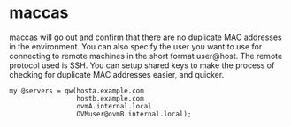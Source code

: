= maccas =
maccas will go out and confirm that there are no duplicate MAC addresses in the
environment.  You can also specify the user you want to use for connecting to
remote machines in the short format user@host.  The remote protocol used is SSH.
You can setup shared keys to make the process of checking for duplicate MAC
addresses easier, and quicker.

<pre>
my @servers = qw(hosta.example.com
                 hostb.example.com
                 ovmA.internal.local
                 OVMuser@ovmB.internal.local);
</pre>
